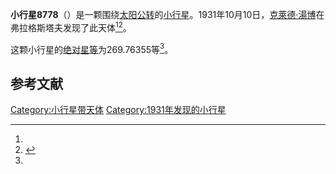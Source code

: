 {{Infobox planet
| bgcolour = #FFFFC0
| name = 8778
| symbol = 
| image = 
| caption = 
| discovery = yes
| discovery_ref = 
| discoverer = [[克萊德·湯博|克萊德·湯博]]
| discovery_site = [[弗拉格斯塔夫|弗拉格斯塔夫]] 
| discovered = 1931年10月10日
| designations = yes
| mp_name = 
| named_after = 
| alt_names = 1931 TD3/ 1973 GB1 / 1977 TM1 / 1980 EB2 / 1995 TK2
| mp_category = [[主带小行星|主带小行星]]
| orbit_ref = <ref name="a">[http://ssd.jpl.nasa.gov/sbdb.cgi?sstr=8778 8778] {{Wayback|url=http://ssd.jpl.nasa.gov/sbdb.cgi?sstr=8778 |date=20210717064300 }}，小行星數據庫瀏覽器（JPL Small-Body Database Browser）－[[美国国家航空航天局|美国国家航空航天局]]喷气推进实验室</ref>
| epoch = 2456400.5 (2013年4月18日更新)
| aphelion = {{convert|2.9783392|AU|km|3|abbr=on|lk=out}}
| perihelion = {{convert|1.6717102|AU|km|3|abbr=on}}
| semimajor = {{convert|2.3250247|AU|km|3|abbr=on}}
| eccentricity = 0.2809925
| period = 1294.910602 [[日|日]]<br />3.55[[儒略年|儒略年]]
| avg_speed = 
| inclination = 8.67567
| asc_node = 42.42165
| mean_anomaly = 
| arg_peri = 269.76355
| satellites = 
| physical_characteristics = yes
| dimensions = 
| mass = 
| density = 
| surface_grav = 
| escape_velocity = 
| sidereal_day = 
| axial_tilt = 
| pole_ecliptic_lat = 
| pole_ecliptic_lon = 
| albedo = 
| temperatures= 
| temp_name1 = 
| mean_temp_1 = 
| max_temp_1 = 
| temp_name2 = 
| max_temp_2 = 
| spectral_type = 
| abs_magnitude = 269.76355
}}

'''小行星8778'''（{{lang-en|8778}}）是一颗围绕[[太阳|太阳]][[公转|公转]]的[[小行星|小行星]]。1931年10月10日，[[克萊德·湯博|克萊德·湯博]]在弗拉格斯塔夫发现了此天体<ref name="a" /><ref>{{cite news|title=小行星列表|url=http://cfa-www.harvard.edu/iau/lists/NumberedMPs.txt|accessdate=2013-07-08|newspaper=哈佛大学|archive-date=2008-05-17|archive-url=https://web.archive.org/web/20080517010638/http://cfa-www.harvard.edu/iau/lists/NumberedMPs.txt|dead-url=no}}</ref>。

这颗小行星的[[绝对星等|绝对星等]]为269.76355等<ref name="a" />。

==参考文献==
{{reflist}}
{{Minor Planet Number|[[小行星8777|小行星8777]]|[[小行星8779|小行星8779]]}}

{{小天体}}

[[Category:小行星带天体|Category:小行星带天体]]
[[Category:1931年发现的小行星|Category:1931年发现的小行星]]

{{asteroid-stub}}